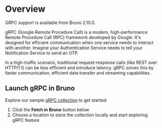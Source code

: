 
# Overview 

<Callout type="info">
    GRPC support is available from Bruno 2.10.0.
</Callout>

gRPC (Google Remote Procedure Call) is a modern, high-performance Remote Procedure Call (RPC) framework developed by Google. It's designed for efficient communication when one service needs to interact with another. Imagine your Authentication Service needs to tell your Notification Service to send an OTP. 

In a high-traffic scenario, traditional request-response calls (like REST over HTTP/1.1) can be less efficient and introduce latency. gRPC solves this by faster communication, efficient data transfer and streaming capabilities. 

## Launch gRPC in Bruno
Explore our sample [gRPC collection](https://github.com/bruno-collections/gRPC-api-collection) to get started: 

1. Click the **Fetch in Bruno** button below 
2. Choose a location to store the collection locally and start exploring gRPC feature 

<BrunoButton collectionUrl="https://github.com/bruno-collections/gRPC-api-collection" width={160} height={40} />